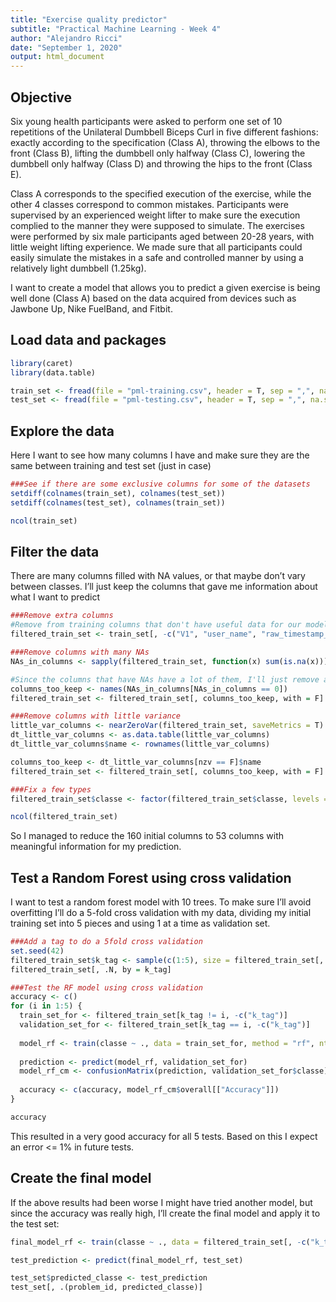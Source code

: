 ```yaml
---
title: "Exercise quality predictor"
subtitle: "Practical Machine Learning - Week 4"
author: "Alejandro Ricci"
date: "September 1, 2020"
output: html_document
---
```


## Objective

Six young health participants were asked to perform one set of 10 repetitions of the Unilateral Dumbbell Biceps Curl in five different fashions: exactly according to the specification (Class A), throwing the elbows to the front (Class B), lifting the dumbbell only halfway (Class C), lowering the dumbbell only halfway (Class D) and throwing the hips to the front (Class E).

Class A corresponds to the specified execution of the exercise, while the other 4 classes correspond to common mistakes. Participants were supervised by an experienced weight lifter to make sure the execution complied to the manner they were supposed to simulate. The exercises were performed by six male participants aged between 20-28 years, with little weight lifting experience. We made sure that all participants could easily simulate the mistakes in a  safe and controlled manner by using a relatively light dumbbell (1.25kg).

I want to create a model that allows you to predict a given exercise is being well done (Class A) based on the data acquired from devices such as Jawbone Up, Nike FuelBand, and Fitbit.

## Load data and packages

```r
library(caret)
library(data.table)

train_set <- fread(file = "pml-training.csv", header = T, sep = ",", na.strings = "")
test_set <- fread(file = "pml-testing.csv", header = T, sep = ",", na.strings = "")
```

## Explore the data

Here I want to see how many columns I have and make sure they are the same between training and test set (just in case)

```r
###See if there are some exclusive columns for some of the datasets
setdiff(colnames(train_set), colnames(test_set))
setdiff(colnames(test_set), colnames(train_set))

ncol(train_set)
```

## Filter the data

There are many columns filled with NA values, or that maybe don't vary between classes. I'll just keep the columns that gave me information about what I want to predict

```r
###Remove extra columns
#Remove from training columns that don't have useful data for our model
filtered_train_set <- train_set[, -c("V1", "user_name", "raw_timestamp_part_1", "raw_timestamp_part_2", "cvtd_timestamp", "new_window", "num_window")]

###Remove columns with many NAs
NAs_in_columns <- sapply(filtered_train_set, function(x) sum(is.na(x)))

#Since the columns that have NAs have a lot of them, I'll just remove all of them
columns_too_keep <- names(NAs_in_columns[NAs_in_columns == 0])
filtered_train_set <- filtered_train_set[, columns_too_keep, with = F]

###Remove columns with little variance
little_var_columns <- nearZeroVar(filtered_train_set, saveMetrics = T)
dt_little_var_columns <- as.data.table(little_var_columns)
dt_little_var_columns$name <- rownames(little_var_columns)

columns_too_keep <- dt_little_var_columns[nzv == F]$name
filtered_train_set <- filtered_train_set[, columns_too_keep, with = F]

###Fix a few types
filtered_train_set$classe <- factor(filtered_train_set$classe, levels = c("A", "B", "C", "D", "E"))

ncol(filtered_train_set)
```

So I managed to reduce the 160 initial columns to 53 columns with meaningful information for my prediction.

## Test a Random Forest using cross validation

I want to test a random forest model with 10 trees. To make sure I'll avoid overfitting I'll do a 5-fold cross validation with my data, dividing my initial training set into 5 pieces and using 1 at a time as validation set.

```r
###Add a tag to do a 5fold cross validation
set.seed(42)
filtered_train_set$k_tag <- sample(c(1:5), size = filtered_train_set[, .N], replace = T)
filtered_train_set[, .N, by = k_tag]

###Test the RF model using cross validation
accuracy <- c()
for (i in 1:5) {
  train_set_for <- filtered_train_set[k_tag != i, -c("k_tag")]
  validation_set_for <- filtered_train_set[k_tag == i, -c("k_tag")]
  
  model_rf <- train(classe ~ ., data = train_set_for, method = "rf", ntree = 10)
  
  prediction <- predict(model_rf, validation_set_for)
  model_rf_cm <- confusionMatrix(prediction, validation_set_for$classe)
  
  accuracy <- c(accuracy, model_rf_cm$overall[["Accuracy"]])
}

accuracy
```

This resulted in a very good accuracy for all 5 tests. Based on this I expect an error <= 1% in future tests.

## Create the final model

If the above results had been worse I might have tried another model, but since the accuracy was really high, I'll create the final model and apply it to the test set:

```r
final_model_rf <- train(classe ~ ., data = filtered_train_set[, -c("k_tag")], method = "rf", ntree = 10)

test_prediction <- predict(final_model_rf, test_set)

test_set$predicted_classe <- test_prediction
test_set[, .(problem_id, predicted_classe)]
```